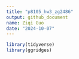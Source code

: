 ```yaml
---
title: "p8105_hw3_zg2486"
output: github_document
name: Ziqi Guo
date: "2024-10-07"
---
```


```r
library(tidyverse)
library(ggridges)
```



